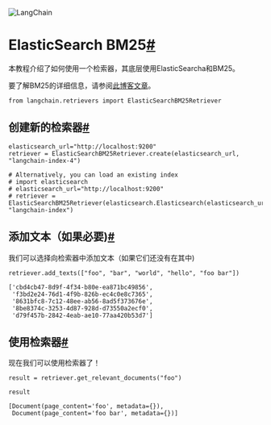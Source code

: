 

<Head>
  <script>
    {
      `(function() {
         var _hmt = _hmt || [];
(function() {
  var hm = document.createElement("script");
  hm.src = "https://hm.baidu.com/hm.js?e60fb290e204e04c5cb6f79b0ac1e697";
  var s = document.getElementsByTagName("script")[0]; 
  s.parentNode.insertBefore(hm, s);
})();
       })();`
    }
  </script>
</Head>

![LangChain](https://pica.zhimg.com/50/v2-56e8bbb52aa271012541c1fe1ceb11a2_r.gif)





ElasticSearch BM25[#](#elasticsearch-bm25 "本标题的永久链接")
=====================================================

本教程介绍了如何使用一个检索器，其底层使用ElasticSearcha和BM25。

要了解BM25的详细信息，请参阅[此博客文章](https://www.elastic.co/blog/practical-bm25-part-2-the-bm25-algorithm-and-its-variables)。

```
from langchain.retrievers import ElasticSearchBM25Retriever

```

创建新的检索器[#](#create-new-retriever "本标题的永久链接")
--------------------------------------------

```
elasticsearch_url="http://localhost:9200"
retriever = ElasticSearchBM25Retriever.create(elasticsearch_url, "langchain-index-4")

```

```
# Alternatively, you can load an existing index
# import elasticsearch
# elasticsearch_url="http://localhost:9200"
# retriever = ElasticSearchBM25Retriever(elasticsearch.Elasticsearch(elasticsearch_url), "langchain-index")

```

添加文本（如果必要)[#](#add-texts-if-necessary "本标题的永久链接")
-------------------------------------------------

我们可以选择向检索器中添加文本（如果它们还没有在其中)

```
retriever.add_texts(["foo", "bar", "world", "hello", "foo bar"])

```

```
['cbd4cb47-8d9f-4f34-b80e-ea871bc49856',
 'f3bd2e24-76d1-4f9b-826b-ec4c0e8c7365',
 '8631bfc8-7c12-48ee-ab56-8ad5f373676e',
 '8be8374c-3253-4d87-928d-d73550a2ecf0',
 'd79f457b-2842-4eab-ae10-77aa420b53d7']

```

使用检索器[#](#use-retriever "本标题的永久链接")
-----------------------------------

现在我们可以使用检索器了！

```
result = retriever.get_relevant_documents("foo")

```

```
result

```

```
[Document(page_content='foo', metadata={}),
 Document(page_content='foo bar', metadata={})]

```

